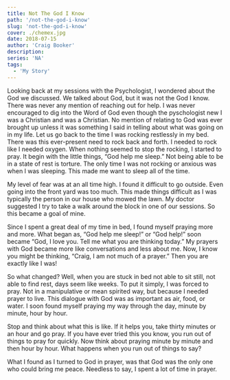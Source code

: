 ```yaml
---
title: Not The God I Know
path: '/not-the-god-i-know'
slug: 'not-the-god-i-know'
cover: ./chemex.jpg
date: 2018-07-15
author: 'Craig Booker'
description:
series: 'NA'
tags:
  - 'My Story'
---
```


Looking back at my sessions with the Psychologist, I wondered about the God we discussed. We talked about God, but it was not the God I know. There was never any mention of reaching out for help. I was never encouraged to dig into the Word of God even though the pyschologist new I was a Christian and was a Christian. No mention of relating to God was ever brought up unless it was something I said in telling about what was going on in my life. Let us go back to the time I was rocking restlessly in my bed. There was this ever-present need to rock back and forth. I needed to rock like I needed oxygen. When nothing seemed to stop the rocking, I started to pray. It begin with the little things, “God help me sleep.” Not being able to be in a state of rest is torture. The only time I was not rocking or anxious was when I was sleeping. This made me want to sleep all of the time.

My level of fear was at an all time high. I found it difficult to go outside. Even going into the front yard was too much. This made things difficult as I was typically the person in our house who mowed the lawn. My doctor suggested I try to take a walk around the block in one of our sessions. So this became a goal of mine.

Since I spent a great deal of my time in bed, I found myself praying more and more. What began as, “God help me sleep!” or “God help!” soon became “God, I love you. Tell me what you are thinking today.” My prayers with God became more like conversations and less about me. Now, I know you might be thinking, “Craig, I am not much of a prayer.” Then you are exactly like I was!

So what changed? Well, when you are stuck in bed not able to sit still, not able to find rest, days seem like weeks. To put it simply, I was forced to pray. Not in a manipulative or mean spirited way, but because I needed prayer to live. This dialogue with God was as important as air, food, or water. I soon found myself praying my way through the day, minute by minute, hour by hour.

Stop and think about what this is like. If it helps you, take thirty minutes or an hour and go pray. If you have ever tried this you know, you run out of things to pray for quickly. Now think about praying minute by minute and then hour by hour. What happens when you run out of things to say?

What I found as I turned to God in prayer, was that God was the only one who could bring me peace. Needless to say, I spent a lot of time in prayer.
